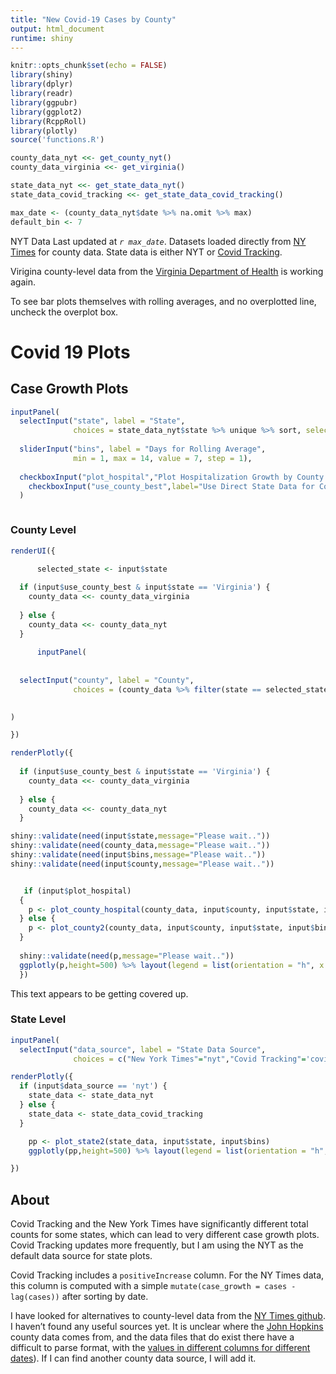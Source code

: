 ```yaml
---
title: "New Covid-19 Cases by County"
output: html_document
runtime: shiny
---
```


```r
knitr::opts_chunk$set(echo = FALSE)
library(shiny)
library(dplyr)
library(readr)
library(ggpubr)
library(ggplot2)
library(RcppRoll)
library(plotly)
source('functions.R')
```

```r

county_data_nyt <<- get_county_nyt()
county_data_virginia <<- get_virginia()

state_data_nyt <<- get_state_data_nyt()
state_data_covid_tracking <<- get_state_data_covid_tracking()

max_date <- (county_data_nyt$date %>% na.omit %>% max)
default_bin <- 7
```

NYT Data Last updated at *`r max_date`*. Datasets loaded directly from [NY Times](https://github.com/nytimes/covid-19-data) for county data. State data is either NYT or [Covid Tracking](https://covidtracking.com/api).

Virigina county-level data from the [Virginia Department of Health](http://www.vdh.virginia.gov/coronavirus/) is working again. 

To see bar plots themselves with rolling averages, and no overplotted line, uncheck the overplot box.

# Covid 19 Plots {.tabset}

## Case Growth Plots {.tabset}


```r


inputPanel(
  selectInput("state", label = "State",
              choices = state_data_nyt$state %>% unique %>% sort, selected = 'Virginia'),
  
  sliderInput("bins", label = "Days for Rolling Average",
              min = 1, max = 14, value = 7, step = 1),
  
  checkboxInput("plot_hospital","Plot Hospitalization Growth by County (Virginia Only)",value=FALSE),
    checkboxInput("use_county_best",label="Use Direct State Data for County if available", value=TRUE)
  )



```

### County Level

```r

renderUI({
  
      selected_state <- input$state

  if (input$use_county_best & input$state == 'Virginia') {
    county_data <<- county_data_virginia
    
  } else {
    county_data <<- county_data_nyt
  }
  
      inputPanel(
  
  
  selectInput("county", label = "County",
              choices = (county_data %>% filter(state == selected_state))$county %>% unique %>% sort, selected = 'Henrico')
  

)

})

renderPlotly({
  
  if (input$use_county_best & input$state == 'Virginia') {
    county_data <<- county_data_virginia
    
  } else {
    county_data <<- county_data_nyt
  }

shiny::validate(need(input$state,message="Please wait.."))
shiny::validate(need(county_data,message="Please wait.."))
shiny::validate(need(input$bins,message="Please wait.."))
shiny::validate(need(input$county,message="Please wait.."))


   if (input$plot_hospital)
  {
    p <- plot_county_hospital(county_data, input$county, input$state, input$bins)
  } else {
    p <- plot_county2(county_data, input$county, input$state, input$bins)
  }
  
  shiny::validate(need(p,message="Please wait.."))
  ggplotly(p,height=500) %>% layout(legend = list(orientation = "h", x = 0.1, y = .8))
  })

```

This text appears to be getting covered up.

### State Level
``` r

inputPanel(
  selectInput("data_source", label = "State Data Source",
              choices = c("New York Times"="nyt","Covid Tracking"='covid_tracking'), selected = 'nyt'))

renderPlotly({
  if (input$data_source == 'nyt') {
    state_data <- state_data_nyt
  } else {
    state_data <- state_data_covid_tracking
  }

    pp <- plot_state2(state_data, input$state, input$bins)
    ggplotly(pp,height=500) %>% layout(legend = list(orientation = "h", x = 0.1, y = .8))

})

```

## About

Covid Tracking and the New York Times have significantly different total counts for some states, which can lead to very different case growth plots. Covid Tracking updates more frequently, but I am using the NYT as the default data source for state plots.

Covid Tracking includes a `positiveIncrease` column. For the NY Times data, this column is computed with a simple `mutate(case_growth = cases - lag(cases))` after sorting by date.

I have looked for alternatives to county-level data from the [NY Times github](https://github.com/nytimes/covid-19-data). I haven't found any useful sources yet. It is unclear where the [John Hopkins](https://github.com/CSSEGISandData/COVID-19) county data comes from, and the data files that do exist there have a difficult to parse format, with the [values in different columns for different dates](https://github.com/CSSEGISandData/COVID-19/blob/master/csse_covid_19_data/csse_covid_19_time_series/time_series_covid19_confirmed_US.csv)). If I can find another county data source, I will add it.

